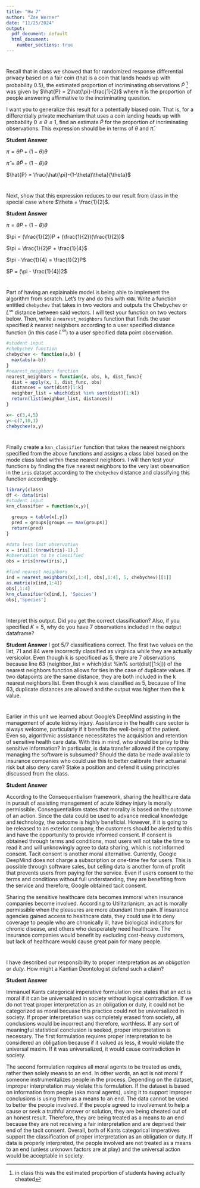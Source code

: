 ```yaml
---
title: "Hw 7"
author: "Zoe Werner"
date: "11/25/2024"
output:
  pdf_document: default
  html_document:
    number_sections: true
---
```


# 
Recall that in class we showed that for randomized response differential privacy based on a fair coin (that is a coin that lands heads up with probability $0.5$), the estimated proportion of incriminating observations $\hat{P}$ ^[in class this was the estimated proportion of students having actually cheated] was given by $\hat{P} = 2\hat{\pi}-\frac{1}{2}$ where $\hat{\pi}$ is the proportion of people answering affirmative to the incriminating question.  

I want you to generalize this result for a potentially biased coin.  That is, for a differentially private mechanism that uses a coin landing heads up with probability $0 \leq \theta \leq 1$, find an estimate $\hat{P}$ for the proportion of incriminating observations.  This expression should be in terms of $\theta$ and $\hat{\pi}$.  

**Student Answer**

$\pi = \theta P + (1-\theta)\theta$


$\hat{\pi} = \theta\hat{P}+ (1-\theta)\theta$


$\hat{P} = \frac{\hat{\pi}-(1-\theta)\theta}{\theta}$


#
Next, show that this expression reduces to our result from class in the special case where $\theta = \frac{1}{2}$.

**Student Answer**

$\pi = \theta P + (1-\theta)\theta$


$\pi = (\frac{1}{2})P + (\frac{1}{2})(\frac{1}{2})$


$\pi = \frac{1}{2}P + \frac{1}{4}$


$\pi - \frac{1}{4} = \frac{1}{2}P$


$P = (\pi - \frac{1}{4})2$





#
Part of having an explainable model is being able to implement the algorithm from scratch.  Let's try and do this with `KNN`.  Write a function entitled `chebychev` that takes in two vectors and outputs the Chebychev or $L^\infty$ distance between said vectors.  I will test your function on two vectors below.  Then, write a `nearest_neighbors` function that finds the user specified $k$ nearest neighbors according to a user specified distance function (in this case $L^\infty$) to a user specified data point observation.  

```r
#student input
#chebychev function
chebychev <- function(a,b) {
  max(abs(a-b))
}
#nearest_neighbors function
nearest_neighbors = function(x, obs, k, dist_func){
  dist = apply(x, 1, dist_func, obs) 
  distances = sort(dist)[1:k]
  neighbor_list = which(dist %in% sort(dist)[1:k])
  return(list(neighbor_list, distances))
}

x<- c(3,4,5)
y<-c(7,10,1)
chebychev(x,y)

```

#
Finally create a `knn_classifier` function that takes the nearest neighbors specified from the above functions and assigns a class label based on the mode class label within these nearest neighbors.  I will then test your functions by finding the five nearest neighbors to the very last observation in the `iris` dataset according to the `chebychev` distance and classifying this function accordingly.  

```r
library(class)
df <- data(iris) 
#student input
knn_classifier = function(x,y){

  groups = table(x[,y])
  pred = groups[groups == max(groups)]
  return(pred)
}

#data less last observation
x = iris[1:(nrow(iris)-1),]
#observation to be classified
obs = iris[nrow(iris),]

#find nearest neighbors
ind = nearest_neighbors(x[,1:4], obs[,1:4], 5, chebychev)[[1]]
as.matrix(x[ind,1:4])
obs[,1:4]
knn_classifier(x[ind,], 'Species')
obs[,'Species']

```

# 
Interpret this output.  Did you get the correct classification?  Also, if you specified $K=5$, why do you have $7$ observations included in the output dataframe?

**Student Answer**
I got 5/7 classifications correct. The first two values on the list, 71 and 84 were incorrectly classified as virginica while they are actually versicolor. Even though k is specificed as 5, there are 7 observations because line 63 (neighbor_list = which(dist %in% sort(dist)[1:k])) of the nearest neighbors function allows for ties in the case of duplicate values. If two datapoints are the same distance, they are both included in the k nearest neighbors list. Even though k was classified as 5, because of line 63, duplicate distances are allowed and the output was higher then the k value. 


#
Earlier in this unit we learned about Google's DeepMind assisting in the management of acute kidney injury.  Assistance in the health care sector is always welcome, particularly if it benefits the well-being of the patient.  Even so, algorithmic assistance necessitates the acquisition and retention of sensitive health care data.  With this in mind, who should be privy to this sensitive information?  In particular, is data transfer allowed if the company managing the software is subsumed?  Should the data be made available to insurance companies who could use this to better calibrate their actuarial risk but also deny care?  Stake a position and defend it using principles discussed from the class.  

**Student Answer**


According to the Consequentialism framework, sharing the healthcare data in pursuit of assisting management of acute kidney injury is morally permissible. Consequentialism states that morality is based on the outcome of an action. Since the data could be used to advance medical knowledge and technology, the outcome is highly beneficial. However, if it is going to be released to an exterior company, the customers should be alerted to this and have the opportunity to provide informed consent. If consent is obtained through terms and conditions, most users will not take the time to read it and will unknowingly agree to data sharing, which is not informed consent. Tacit consent is another moral alternative. Currently, Google DeepMind does not charge a subscription or one-time fee for users. This is possible through software sales, but selling data is another form of profit that prevents users from paying for the service. Even if users consent to the terms and conditions without full understanding, they are benefiting from the service and therefore, Google obtained tacit consent.


Sharing the sensitive healthcare data becomes immoral when insurance companies become involved. According to Utilitarianism, an act is morally permissible when the pleasures are more abundant then pain. If insurance agencies gained access to healthcare data, they could use it to deny coverage to people who are chronically ill, have biological indicators for chronic disease, and others who desperately need healthcare. The insurance companies would benefit by excluding cost-heavy customers, but lack of healthcare would cause great pain for many people. 


#
I have described our responsibility to proper interpretation as an *obligation* or *duty*.  How might a Kantian Deontologist defend such a claim?  

**Student Answer**


Immanuel Kants categorical imperative formulation one states that an act is moral if it can be universalized in society without logical contradiction. If we do not treat proper interpretation as an obligation or duty, it could not be categorized as moral becuase this practice could not be universalized in society. If proper interpretation was completely erased from society, all conclusions would be incorrect and therefore, worthless. If any sort of meaningful statistical conclusion is seeked, proper interpretation is necessary. The first formulation requires proper interpretation to be considered an obligation because if it valued as less, it would violate the universal maxim. If it was universalized, it would cause contradiction in society. 


The second formulation requires all moral agents to be treated as ends, rather then solely means to an end. In other words, an act is not moral if someone instrumentalizes people in the process. Depending on the dataset, improper interpretation may violate this formulation. If the dataset is based on information from people (aka moral agents), using it to support improper conclusions is using them as a means to an end. The data cannot be used to better the people involved. If the people agreed to involvement to help a cause or seek a truthful answer or solution, they are being cheated out of an honest result. Therefore, they are being treated as a means to an end because they are not receiving a fair interpretation and are deprived their end of the tacit consent. 
Overall, both of Kants categorical imperatives support the classification of proper interpretation as an obligation or duty. If data is properly interpreted, the people involved are not treated as a means to an end (unless unknown factors are at play) and the universal action would be acceptable in society. 
